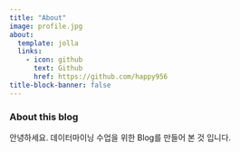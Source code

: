 ```yaml
---
title: "About"
image: profile.jpg
about:
  template: jolla
  links:
    - icon: github
      text: Github
      href: https://github.com/happy956
title-block-banner: false
---
```


### About this blog

안녕하세요. 데이터마이닝 수업을 위한 Blog를 만들어 본 것 입니다.